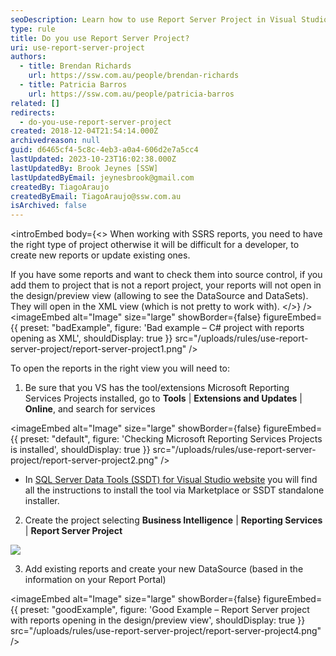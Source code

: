 ```yaml
---
seoDescription: Learn how to use Report Server Project in Visual Studio to easily manage and develop reports for your business intelligence needs.
type: rule
title: Do you use Report Server Project?
uri: use-report-server-project
authors:
  - title: Brendan Richards
    url: https://ssw.com.au/people/brendan-richards
  - title: Patricia Barros
    url: https://ssw.com.au/people/patricia-barros
related: []
redirects:
  - do-you-use-report-server-project
created: 2018-12-04T21:54:14.000Z
archivedreason: null
guid: d6465cf4-5c8c-4eb3-a0a4-606d2e7a5cc4
lastUpdated: 2023-10-23T16:02:38.000Z
lastUpdatedBy: Brook Jeynes [SSW]
lastUpdatedByEmail: jeynesbrook@gmail.com
createdBy: TiagoAraujo
createdByEmail: TiagoAraujo@ssw.com.au
isArchived: false
---
```


<introEmbed
  body={<>
When working with SSRS reports, you need to have the right type of project otherwise it will be difficult for a developer, to create new reports or update existing ones.

If you have some reports and want to check them into source control, if you add them to project that is not a report project, your reports will not open in the design/preview view (allowing to see the DataSource and DataSets). They will open in the XML view (which is not pretty to work with).
  </>}
/>
<imageEmbed
  alt="Image"
  size="large"
  showBorder={false}
  figureEmbed={{
    preset: "badExample",
    figure: 'Bad example – C# project with reports opening as XML',
    shouldDisplay: true
  }}
  src="/uploads/rules/use-report-server-project/report-server-project1.png"
/>

To open the reports in the right view you will need to:

1. Be sure that you VS has the tool/extensions Microsoft Reporting Services Projects installed, go to **Tools** | **Extensions and Updates** | **Online**, and search for services


<imageEmbed
  alt="Image"
  size="large"
  showBorder={false}
  figureEmbed={{
    preset: "default",
    figure: 'Checking Microsoft Reporting Services Projects is installed',
    shouldDisplay: true
  }}
  src="/uploads/rules/use-report-server-project/report-server-project2.png"
/>

* In [SQL Server Data Tools (SSDT) for Visual Studio website](https://docs.microsoft.com/en-us/sql/ssdt/download-sql-server-data-tools-ssdt?view=sql-server-2017&WT.mc_id=DP-MVP-33518) you will find all the instructions to install the tool via Marketplace or SSDT standalone installer.

2. Create the project selecting **Business Intelligence** | **Reporting Services** | **Report Server Project**

![](/uploads/rules/use-report-server-project/report-server-project3.png)

3. Add existing reports and create your new DataSource (based in the information on your Report Portal)

<imageEmbed
  alt="Image"
  size="large"
  showBorder={false}
  figureEmbed={{
    preset: "goodExample",
    figure: 'Good Example – Report Server project with reports opening in the design/preview view',
    shouldDisplay: true
  }}
  src="/uploads/rules/use-report-server-project/report-server-project4.png"
/>
